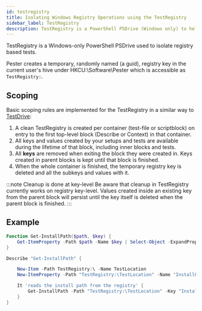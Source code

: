 ```yaml
---
id: testregistry
title: Isolating Windows Registry Operations using the TestRegistry
sidebar_label: TestRegistry
description: TestRegistry is a PowerShell PSDrive (Windows only) to help your store temporary values used in your tests in the Windows Registry that are automatically cleaned up after your tests are finished
---
```


TestRegistry is a Windows-only PowerShell PSDrive used to isolate registry based tests.

Pester creates a temporary, randomly named (a guid), registry key in the current user's hive under HKCU:\Software\Pester which is accessible as ```TestRegistry:```.

## Scoping

Basic scoping rules are implemented for the TestRegistry in a similar way to [TestDrive](./testdrive):
1. A clean TestRegistry is created per container (test-file or scriptblock) on entry to the first top-level block (Describe or Context) in that container.
2. All keys and values created by your setups and tests are available during the lifetime of that block, including inner blocks and tests.
3. All **keys** are removed when exiting the block they were created in. Keys created in parent blocks is kept until that block is finished.
4. When the whole container is finished, the temporary registry key is deleted and all the subkeys and values with it.

:::note Cleanup is done at key-level
Be aware that cleanup in TestRegistry currently works on registry key-level. Values created inside an existing key from the parent block will persist until the key itself is deleted when the parent block is finished.
:::

## Example

```powershell
Function Get-InstallPath($path, $key) {
    Get-ItemProperty -Path $path -Name $key | Select-Object -ExpandProperty $key
}

Describe "Get-InstallPath" {

    New-Item -Path TestRegistry:\ -Name TestLocation
    New-ItemProperty -Path "TestRegistry:\TestLocation" -Name "InstallPath" -Value "C:\Program Files\MyApplication"

    It 'reads the install path from the registry' {
        Get-InstallPath -Path "TestRegistry:\TestLocation" -Key "InstallPath" | Should -Be "C:\Program Files\MyApplication"
    }
}
```
